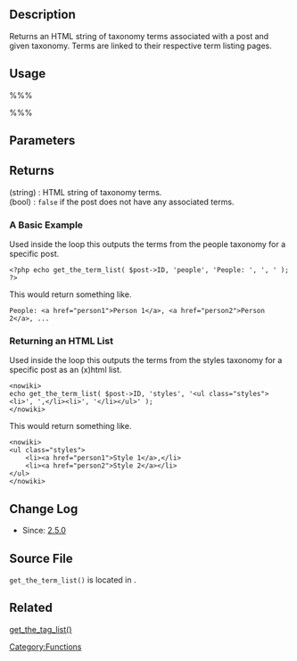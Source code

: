{{Languages|
{{en|Function Reference/get the term list}}
{{ja|関数リファレンス/get the term list}}
}}

== Description ==

Returns an HTML string of taxonomy terms associated with a post and given taxonomy. Terms are linked to their respective term listing pages.

== Usage ==

%%% <?php get_the_term_list( $id, $taxonomy, $before, $sep, $after ) ?> %%%

== Parameters ==

{{Parameter|$id|int|Post ID|required}}
{{Parameter|$taxonomy|string|Name of taxonomy}}
{{Parameter|$before|string|Leading text|optional|empty string}}
{{Parameter|$sep|string|String to separate tags|optional|empty string}}
{{Parameter|$after|string|Trailing text|optional|empty string}}

== Returns ==

; (string) : HTML string of taxonomy terms.
; (bool) : <code>false</code> if the post does not have any associated terms.

=== A Basic Example ===

Used inside the loop this outputs the terms from the people taxonomy for a specific post.

<pre><?php echo get_the_term_list( $post->ID, 'people', 'People: ', ', ' ); ?></pre>

This would return something like.

<pre>
People: <a href="person1">Person 1</a>, <a href="person2">Person 2</a>, ...
</pre>

=== Returning an HTML List ===

Used inside the loop this outputs the terms from the styles taxonomy for a specific post as an (x)html list.

<pre><nowiki>
echo get_the_term_list( $post->ID, 'styles', '<ul class="styles"><li>', ',</li><li>', '</li></ul>' );
</nowiki></pre>

This would return something like.

<pre><nowiki>
<ul class="styles">
    <li><a href="person1">Style 1</a>,</li> 
    <li><a href="person2">Style 2</a></li>
</ul>
</nowiki></pre>

== Change Log ==

* Since: [[Version 2.5|2.5.0]]

== Source File ==

<tt>get_the_term_list()</tt> is located in {{Trac|wp-includes/category-template.php}}.

== Related ==

[[Function_Reference/get_the_tag_list|get_the_tag_list()]]

{{Term Tags}}

{{Tag Footer}}

[[Category:Functions]]
